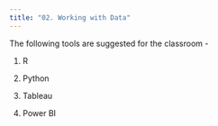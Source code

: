 ```yaml
---
title: "02. Working with Data"
---
```


The following tools are suggested for the classroom - 

01. R


02. Python 


03. Tableau 

04. Power BI

